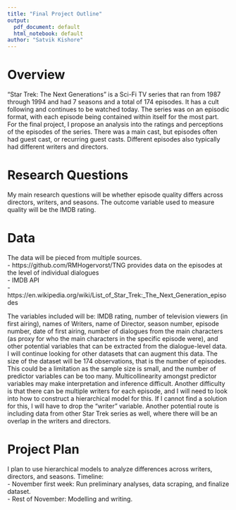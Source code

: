 ```yaml
---
title: "Final Project Outline"
output:
  pdf_document: default
  html_notebook: default
author: "Satvik Kishore"
---
```

<!-- header-includes: -->
<!--   - \usepackage{paralist} -->
<!--   - \let\itemize\compactitem -->

# Overview  
"Star Trek: The Next Generations" is a Sci-Fi TV series that ran from 1987 through 1994 and had 7 seasons and a total of 174 episodes. It has a cult following and continues to be watched today. The series was on an episodic format, with each episode being contained within itself for the most part. For the final project, I propose an analysis into the ratings and perceptions of the episodes of the series. There was a main cast, but episodes often had guest cast, or recurring guest casts. Different episodes also typically had different writers and directors.  

# Research Questions  
My main research questions will be whether episode quality differs across directors, writers, and seasons. The outcome variable used to measure quality will be the IMDB rating.  

# Data  
The data will be pieced from multiple sources.  
- https://github.com/RMHogervorst/TNG provides data on the episodes at the level of individual dialogues  
- IMDB API  
- https://en.wikipedia.org/wiki/List_of_Star_Trek:_The_Next_Generation_episodes  

The variables included will be: IMDB rating, number of television viewers (in first airing), names of Writers, name of Director, season number, episode number, date of first airing, number of dialogues from the main characters (as proxy for who the main characters in the specific episode were), and other potential variables that can be extracted from the dialogue-level data. I will continue looking for other datasets that can augment this data. The size of the dataset will be 174 observations, that is the number of episodes. This could be a limitation as the sample size is small, and the number of predictor variables can be too many. Multicollinearity amongst predictor variables may make interpretation and inference difficult. Another difficulty is that there can be multiple writers for each episode, and I will need to look into how to construct a hierarchical model for this. If I cannot find a solution for this, I will have to drop the "writer" variable. Another potential route is including data from other Star Trek series as well, where there will be an overlap in the writers and directors.  

# Project Plan  
I plan to use hierarchical models to analyze differences across writers, directors, and seasons. Timeline:  
- November first week: Run preliminary analyses, data scraping, and finalize dataset.  
- Rest of November: Modelling  and writing.  